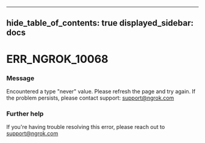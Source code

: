 

---
hide_table_of_contents: true
displayed_sidebar: docs
---


# ERR_NGROK_10068

### Message
Encountered a type "never" value. Please refresh the page and try again. If the problem persists, please contact support: support@ngrok.com

<ErrorDetails error="err_ngrok_10068" />



### Further help
If you're having trouble resolving this error, please reach out to [support@ngrok.com](mailto:support@ngrok.com?subject=Help%20with%20ERR_NGROK_10068)

